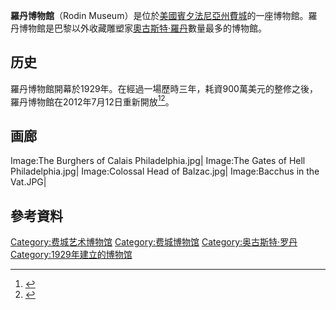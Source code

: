 '''羅丹博物館'''（Rodin Museum）是位於[[美國|美國]][[賓夕法尼亞州|賓夕法尼亞州]][[費城|費城]]的一座博物館。羅丹博物館是巴黎以外收藏雕塑家[[奧古斯特·羅丹|奧古斯特·羅丹]]數量最多的博物館。

==历史==
羅丹博物館開幕於1929年。在經過一場歷時三年，耗資900萬美元的整修之後，羅丹博物館在2012年7月12日重新開放<ref>{{cite web |url=http://www.bbc.co.uk/news/entertainment-arts-18102098 |title=BBC News - Rodin Museum re-opens after three years of work |publisher=Bbc.co.uk |date= |accessdate=2012-05-17 |archive-date=2020-01-27 |archive-url=https://web.archive.org/web/20200127095224/https://www.bbc.co.uk/news/entertainment-arts-18102098 |dead-url=no }}</ref><ref>{{cite web |author=The Associated Press |url=http://www.seattlepi.com/news/article/Rodin-Museum-in-Philadelphia-to-reopen-in-July-3563486.php#ixzz1v9CsQqed |title=Rodin Museum in Philadelphia to reopen in July |publisher=seattlepi.com |date= |accessdate=2012-05-17 |archive-date=2012-05-24 |archive-url=https://web.archive.org/web/20120524121552/http://www.seattlepi.com/news/article/Rodin-Museum-in-Philadelphia-to-reopen-in-July-3563486.php#ixzz1v9CsQqed |dead-url=yes }}</ref>。

==画廊==
<gallery mode=packed heights="150px">
Image:The Burghers of Calais Philadelphia.jpg|
Image:The Gates of Hell Philadelphia.jpg|
Image:Colossal Head of Balzac.jpg|
Image:Bacchus in the Vat.JPG|
</gallery>

==參考資料==
{{reflist}}

[[Category:费城艺术博物馆|Category:费城艺术博物馆]]
[[Category:费城博物馆|Category:费城博物馆]]
[[Category:奥古斯特·罗丹|Category:奥古斯特·罗丹]]
[[Category:1929年建立的博物馆|Category:1929年建立的博物馆]]